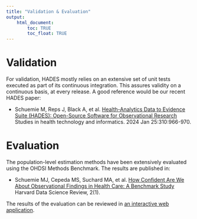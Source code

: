 ```yaml
---
title: "Validation & Evaluation"
output: 
    html_document:
        toc: TRUE
        toc_float: TRUE
---
```


# Validation

For validation, HADES mostly relies on an extensive set of unit tests executed as part of its continuous integration. This assures validity on a continuous basis, at every release. A good reference would be our recent HADES paper:

- Schuemie M, Reps J, Black A, et al. [Health-Analytics Data to Evidence Suite (HADES): Open-Source Software for Observational Research](https://ebooks.iospress.nl/doi/10.3233/SHTI231108) Studies in health technology and informatics. 2024 Jan 25:310:966-970. 


# Evaluation

The population-level estimation methods have been extensively evaluated using the OHDSI Methods Benchmark. The results are published in:

- Schuemie MJ, Cepeda MS, Suchard MA, et al. [How Confident Are We About Observational Findings in Health Care: A Benchmark Study](https://hdsr.mitpress.mit.edu/pub/fxz7kr65) Harvard Data Science Review, 2(1).

The results of the evaluation can be reviewed in [an interactive web application](https://data.ohdsi.org/MethodEvalViewer/).
